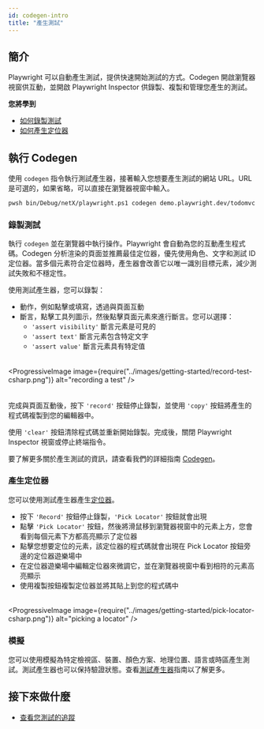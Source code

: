 ```yaml
---
id: codegen-intro
title: "產生測試"
---
```


## 簡介

Playwright 可以自動產生測試，提供快速開始測試的方式。Codegen 開啟瀏覽器視窗供互動，並開啟 Playwright Inspector 供錄製、複製和管理您產生的測試。

**您將學到**
- [如何錄製測試](/codegen.mdx#recording-a-test)
- [如何產生定位器](/codegen.mdx#generating-locators)

## 執行 Codegen

使用 `codegen` 指令執行測試產生器，接著輸入您想要產生測試的網站 URL。URL 是可選的，如果省略，可以直接在瀏覽器視窗中輸入。

```bash
pwsh bin/Debug/netX/playwright.ps1 codegen demo.playwright.dev/todomvc
```

### 錄製測試

執行 `codegen` 並在瀏覽器中執行操作。Playwright 會自動為您的互動產生程式碼。Codegen 分析渲染的頁面並推薦最佳定位器，優先使用角色、文字和測試 ID 定位器。當多個元素符合定位器時，產生器會改善它以唯一識別目標元素，減少測試失敗和不穩定性。

使用測試產生器，您可以錄製：
* 動作，例如點擊或填寫，透過與頁面互動
* 斷言，點擊工具列圖示，然後點擊頁面元素來進行斷言。您可以選擇：
  * `'assert visibility'` 斷言元素是可見的
  * `'assert text'` 斷言元素包含特定文字
  * `'assert value'` 斷言元素具有特定值

###### 
<ProgressiveImage image={require("../images/getting-started/record-test-csharp.png")} alt="recording a test" />

######
完成與頁面互動後，按下 `'record'` 按鈕停止錄製，並使用 `'copy'` 按鈕將產生的程式碼複製到您的編輯器中。

使用 `'clear'` 按鈕清除程式碼並重新開始錄製。完成後，關閉 Playwright Inspector 視窗或停止終端指令。

要了解更多關於產生測試的資訊，請查看我們的詳細指南 [Codegen](./codegen.mdx)。

### 產生定位器

您可以使用測試產生器產生[定位器](/locators.mdx)。
* 按下 `'Record'` 按鈕停止錄製，`'Pick Locator'` 按鈕就會出現
* 點擊 `'Pick Locator'` 按鈕，然後將滑鼠移到瀏覽器視窗中的元素上方，您會看到每個元素下方都高亮顯示了定位器
* 點擊您想要定位的元素，該定位器的程式碼就會出現在 Pick Locator 按鈕旁邊的定位器遊樂場中
* 在定位器遊樂場中編輯定位器來微調它，並在瀏覽器視窗中看到相符的元素高亮顯示
* 使用複製按鈕複製定位器並將其貼上到您的程式碼中

###### 
<ProgressiveImage image={require("../images/getting-started/pick-locator-csharp.png")} alt="picking a locator" />

### 模擬

您可以使用模擬為特定檢視區、裝置、顏色方案、地理位置、語言或時區產生測試。測試產生器也可以保持驗證狀態。查看[測試產生器](./codegen.mdx#emulation)指南以了解更多。

## 接下來做什麼
- [查看您測試的追蹤](./trace-viewer-intro.mdx)


[Accessibility]: /api/class-accessibility.mdx "Accessibility"
[APIRequest]: /api/class-apirequest.mdx "APIRequest"
[APIRequestContext]: /api/class-apirequestcontext.mdx "APIRequestContext"
[APIResponse]: /api/class-apiresponse.mdx "APIResponse"
[APIResponseAssertions]: /api/class-apiresponseassertions.mdx "APIResponseAssertions"
[Browser]: /api/class-browser.mdx "Browser"
[BrowserContext]: /api/class-browsercontext.mdx "BrowserContext"
[BrowserType]: /api/class-browsertype.mdx "BrowserType"
[CDPSession]: /api/class-cdpsession.mdx "CDPSession"
[Clock]: /api/class-clock.mdx "Clock"
[ConsoleMessage]: /api/class-consolemessage.mdx "ConsoleMessage"
[Dialog]: /api/class-dialog.mdx "Dialog"
[Download]: /api/class-download.mdx "Download"
[ElementHandle]: /api/class-elementhandle.mdx "ElementHandle"
[Error]: /api/class-error.mdx "Error"
[FileChooser]: /api/class-filechooser.mdx "FileChooser"
[Frame]: /api/class-frame.mdx "Frame"
[FrameLocator]: /api/class-framelocator.mdx "FrameLocator"
[JSHandle]: /api/class-jshandle.mdx "JSHandle"
[Keyboard]: /api/class-keyboard.mdx "Keyboard"
[Locator]: /api/class-locator.mdx "Locator"
[LocatorAssertions]: /api/class-locatorassertions.mdx "LocatorAssertions"
[Mouse]: /api/class-mouse.mdx "Mouse"
[Page]: /api/class-page.mdx "Page"
[PageAssertions]: /api/class-pageassertions.mdx "PageAssertions"
[Playwright]: /api/class-playwright.mdx "Playwright"
[Request]: /api/class-request.mdx "Request"
[Response]: /api/class-response.mdx "Response"
[Route]: /api/class-route.mdx "Route"
[Selectors]: /api/class-selectors.mdx "Selectors"
[TimeoutError]: /api/class-timeouterror.mdx "TimeoutError"
[Touchscreen]: /api/class-touchscreen.mdx "Touchscreen"
[Tracing]: /api/class-tracing.mdx "Tracing"
[Video]: /api/class-video.mdx "Video"
[WebError]: /api/class-weberror.mdx "WebError"
[WebSocket]: /api/class-websocket.mdx "WebSocket"
[WebSocketRoute]: /api/class-websocketroute.mdx "WebSocketRoute"
[Worker]: /api/class-worker.mdx "Worker"
[Element]: https://developer.mozilla.org/en-US/docs/Web/API/element "Element"
[EvaluationArgument]: /evaluating.mdx#evaluation-argument "EvaluationArgument"
[Promise]: https://developer.mozilla.org/en-US/docs/Web/JavaScript/Reference/Global_Objects/Promise "Promise"
[iterator]: https://developer.mozilla.org/en-US/docs/Web/JavaScript/Reference/Iteration_protocols "Iterator"
[origin]: https://developer.mozilla.org/en-US/docs/Glossary/Origin "Origin"
[selector]: https://developer.mozilla.org/en-US/docs/Web/CSS/CSS_Selectors "selector"
[Serializable]: https://developer.mozilla.org/en-US/docs/Web/JavaScript/Reference/Global_Objects/JSON/stringify#Description "Serializable"
[UIEvent.detail]: https://developer.mozilla.org/en-US/docs/Web/API/UIEvent/detail "UIEvent.detail"
[UnixTime]: https://en.wikipedia.org/wiki/Unix_time "Unix Time"
[xpath]: https://developer.mozilla.org/en-US/docs/Web/XPath "xpath"

[Any]: https://docs.python.org/3/library/typing.html#typing.Any "Any"
[bool]: https://docs.python.org/3/library/stdtypes.html "bool"
[bytes]: https://docs.python.org/3/library/stdtypes.html#bytes "bytes"
[Callable]: https://docs.python.org/3/library/typing.html#typing.Callable "Callable"
[EventContextManager]: https://docs.python.org/3/reference/datamodel.html#context-managers "Event context manager"
[EventEmitter]: https://pyee.readthedocs.io/en/latest/#pyee.BaseEventEmitter "EventEmitter"
[Exception]: https://docs.python.org/3/library/exceptions.html#Exception "Exception"
[Dict]: https://docs.python.org/3/library/typing.html#typing.Dict "Dict"
[float]: https://docs.python.org/3/library/stdtypes.html#numeric-types-int-float-complex "float"
[int]: https://docs.python.org/3/library/stdtypes.html#numeric-types-int-float-complex "int"
[List]: https://docs.python.org/3/library/typing.html#typing.List "List"
[NoneType]: https://docs.python.org/3/library/constants.html#None "None"
[Pattern]: https://docs.python.org/3/library/re.html "Pattern"
[URL]: https://en.wikipedia.org/wiki/URL "URL"
[pathlib.Path]: https://realpython.com/python-pathlib/ "pathlib.Path"
[str]: https://docs.python.org/3/library/stdtypes.html#text-sequence-type-str "str"
[Union]: https://docs.python.org/3/library/typing.html#typing.Union "Union"
[datetime]: https://docs.python.org/3/library/datetime.html#datetime.datetime "datetime"

[all available image tags]: https://mcr.microsoft.com/en-us/product/playwright/python/about "all available image tags"
[Microsoft Artifact Registry]: https://mcr.microsoft.com/en-us/product/playwright/python/about "Microsoft Artifact Registry"
[Dockerfile.noble]: https://github.com/microsoft/playwright-python/blob/main/utils/docker/Dockerfile.noble "Dockerfile.noble"
